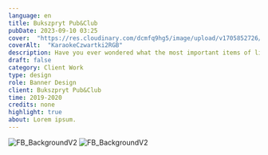---
language: en
title: Bukszpryt Pub&Club
pubDate: 2023-09-10 03:25
cover:  "https://res.cloudinary.com/dcmfq9hg5/image/upload/v1705852726/gfx/project/buk/KaraokeCzwartki_A4_xcydr2.jpg"
coverAlt:  "KaraokeCzwartki2RGB"
description: Have you ever wondered what the most important items of life are? Well, wonder no more!
draft: false
category: Client Work
type: design
role: Banner Design
client: Bukszpryt Pub&Club
time: 2019-2020
credits: none
highlight: true
about: Lorem ipsum.
---

<div class="flex flex-col gap-9 rounded-md w-full">
    <div class="flex gap-8 w-full">
    <Image
        src="/graphics/3d/Venom/venomintro.png"
        alt="FB_BackgroundV2"
        width={1400}
        height={200}
        class="rounded-xl w-full"
      />
      <Image
        src="/graphics/3d/Venom/venomintro.png"
        alt="FB_BackgroundV2"
        width={1400}
        height={200}
        class="rounded-xl w-full"
      />
      </div>
</div>